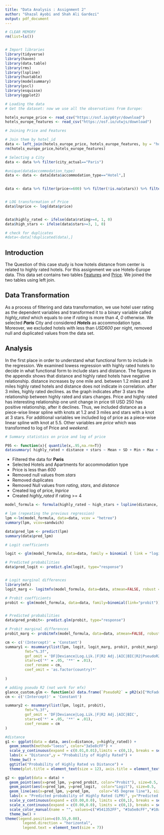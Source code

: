 ```yaml
---
title: "Data Analysis : Assignment 2"
author: "Ghazal Ayobi and Shah Ali Gardezi"
output: pdf_document
---
```


```r
# CLEAR MEMORY
rm(list=ls())


# Import libraries
library(tidyverse)
library(haven)
library(data.table)
library(rms)
library(lspline)
library(huxtable)
library(modelsummary)
library(pscl)
library(esquisse)
library(ggplot2)


```



```r
# Loading the data
# Get the dataset: now we use all the observations from Europe:

hotels_europe_price <- read_csv("https://osf.io/p6tyr/download")
hotels_europe_features <- read_csv("https://osf.io/utwjs/download")
```

```r
# Joining Price and Features

# Join them by hotel_id
data <- left_join(hotels_europe_price, hotels_europe_features, by = "hotel_id")
rm(hotels_europe_price,hotels_europe_features)
```


```r
# Selecting a City
data <- data %>% filter(city_actual=="Paris")

#unique(data$accommodation_type)
data <- data <- data[data$accommodation_type=="Hotel",]
 

data <- data %>% filter(price<=600) %>% filter(!is.na(stars)) %>% filter(!is.na(distance)) %>% filter(!is.na(rating))


# LOG transformation of Price
data$lnprice <- log(data$price)


data$highly_rated <- ifelse(data$rating>=4, 1, 0)
data$high_stars <- ifelse(data$stars>=3, 1, 0)

# check for duplicates
#data<-data[!duplicated(data),]
```

## Introduction

The Question of this case study is how hotels distance from center is related to highly rated hotels. For this assignment we use Hotels-Europe data. This data set contains two tables [Features](https://osf.io/utwjs/download) and [Price](https://osf.io/p6tyr/download). We joined the two tables using left join. 


## Data Transformation

As a process of filtering and data transformation, we use hotel user rating as the dependent variables and transformed it to a binary variable called _highly_rated_ which equals to one if _rating_ is more than _4_, _0_ otherwise.  We selected _**Paris**_ City and considered _**Hotels**_ as accommodation type. Moreover, we excluded hotels with less than _USD600_ per night, removed null and duplicated values from the data set. 

## Analysis

In the first place in order to understand what functional form to include in the regression. We examined lowess regression with highly rated hotels to decide in what functional form to include stars and distance. The figures in the appendix shows that distance and highly rated hotels have negative relationship. distance increases by one mile and. between 1.2 miles and 3 miles highly rated hotels and distance does not indicate in correlation. after 3 miles, highly rated declines. as the graph indicates after 3 stars the relationship between highly rated and stars changes. Price and highly rated has interesting relationship one unit change in price till USD 250 has positive relationship, after it declines. Thus, we included distance as a piece-wise linear spline with knots at 1.2 and 3 miles and stars with a knot at 3 stars. For additional variables we included log of price as a piece-wise linear spline with knot at 5.5. Other variables are _price_ which was transformed to log of Price and _weekend_. 






```r

# Summary statistics on price and log of price

P95 <- function(x){ quantile(x,.95,na.rm=T)}
datasummary( highly_rated + distance + stars ~ Mean + SD + Min + Max + Median + P95 + N , data = data, title = "Summary Statistics" )


```


- Filtered the data for **Paris**
- Selected Hotels and Apartments for accommodation type
- Price is less than _*600*_
- Removed null values from _stars_
- Removed duplicates
- Removed Null values from _rating_, _stars_, and _distance_
- Created log of price, _lnprice_
- Created _highly_rated_ if rating >= 4

```r
model_formula <- formula(highly_rated ~ high_stars + lspline(distance, c(1.2, 3)) + price + weekend )
```


```r

# lpm (repeating the previous regression)
lpm <-lm(model_formula, data=data, vcov = "hetreo")
summary(lpm, vcov=sandwich)

data$pred_lpm <- predict(lpm)
summary(data$pred_lpm)

```


```r
# Logit coefficients

logit <- glm(model_formula, data=data, family = binomial ( link = "logit"))

# Predicted probabilities 
data$pred_logit <- predict.glm(logit, type="response")


# Logit marginal differences
library(mfx)
logit_marg <- logitmfx(model_formula, data=data, atmean=FALSE, robust = T)

```


```r

# Probit coefficients
probit <- glm(model_formula, data=data, family=binomial(link="probit"))


# Predicted probabilities 
data$pred_probit<- predict.glm(probit, type="response") 

# Probit marginal differences
probit_marg <- probitmfx(model_formula, data=data, atmean=FALSE, robust = T)

```



```r
cm <- c('(Intercept)' = 'Constant')
summary1 <- msummary(list(lpm, logit, logit_marg, probit, probit_marg),
         fmt="%.3f",
         gof_omit = 'DF|Deviance|Log.Lik.|F|R2 Adj.|AIC|BIC|R2|PseudoR2',
         stars=c('*' = .05, '**' = .01),
         coef_rename = cm,
         coef_omit = 'as.factor(country)*'
         
)
```



```r
# adding pseudo R2 (not work for mfx)
glance_custom.glm <- function(x) data.frame(`PseudoR2` = pR2(x)["McFadden"])
cm <- c('(Intercept)' = 'Constant')

summary2 <- msummary(list(lpm, logit, probit),
         fmt="%.3f",
         gof_omit = 'DF|Deviance|Log.Lik.|F|R2 Adj.|AIC|BIC',
         stars=c('*' = .05, '**' = .01),
         coef_rename = cm
)
```



```r

#distance
g1 <- ggplot(data = data, aes(x=distance, y=highly_rated)) +
  geom_smooth(method="loess", color="3a5e8cFF") +
  scale_y_continuous(expand = c(0.01,0.01),limits = c(0,1), breaks = seq(0,1,0.2), labels = scales::percent) +
  labs(x = "Distance",y = "Probability of Highly Rated") +
  theme_bw() +
  ggtitle("Probability of Highly Rated vs Distance") +
  theme(plot.title = element_text(size = 12), axis.title = element_text(size=8) )

```


```r
g2 <- ggplot(data = data) +
  geom_point(aes(x=pred_lpm, y=pred_probit, color="Probit"), size=0.5,  shape=16) +
  geom_point(aes(x=pred_lpm, y=pred_logit,  color="Logit"), size=0.5,  shape=16) +
  geom_line(aes(x=pred_lpm, y=pred_lpm,    color="45 Degree line"), size=0.5) +
  labs(x = "Predicted probability of Highly Rated (LPM)", y="Predicted probability")+
  scale_y_continuous(expand = c(0.00,0.0), limits = c(0,1), breaks = seq(0,1,0.2)) +
  scale_x_continuous(expand = c(0.00,0.0), limits = c(0,1), breaks = seq(0,1,0.2)) +
  scale_color_manual(name = "", values=c("#541352FF", "#3a5e8cFF","#10a53dFF")) +
  theme_bw() +
theme(legend.position=c(0.55,0.08),
        legend.direction = "horizontal",
        legend.text = element_text(size = 7))

```







